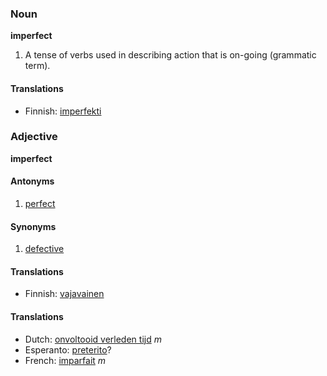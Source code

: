 ===Noun===
'''imperfect'''

#A tense of verbs used in describing action that is on-going (grammatic term).

====Translations====

*Finnish: [[imperfekti]]

===Adjective===
'''imperfect'''

====Antonyms====

#[[perfect]]

====Synonyms====

#[[defective]]

====Translations====

*Finnish: [[vajavainen]]

====Translations====

<!-- Translations to which?! -->
*Dutch: [[onvoltooid verleden tijd]] ''m''
*Esperanto: [[preterito]]?
*French: [[imparfait]] ''m''